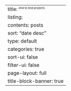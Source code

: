 ---
title: <span style="text-align:center;"><sub><sup><sup>end to end projects</sup></sup></sub></span>
listing:
  contents: posts
  sort: "date desc"
  type: default
  categories: true
  sort-ui: false
  filter-ui: false
page-layout: full
title-block-banner: true
---